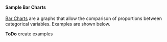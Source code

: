 #### Sample Bar Charts

[Bar Charts](https://en.wikipedia.org/wiki/Bar_chart) are a graphs that allow the comparison of proportions between categorical variables. Examples are shown below.

**ToDo** create examples
```r
```
